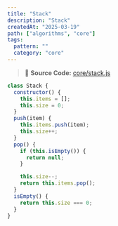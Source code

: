 ```yaml
---
title: "Stack"
description: "Stack"
createdAt: "2025-03-19"
path: ["algorithms", "core"]
tags:
  pattern: ""
  category: "core"
---
```


> 📌 **Source Code:** [core/stack.js](https://github.com/0teklee/pattern-recognition/tree/main/site/content/stack/core.js)

```js
class Stack {
  constructor() {
    this.items = [];
    this.size = 0;
  }
  push(item) {
    this.items.push(item);
    this.size++;
  }
  pop() {
    if (this.isEmpty()) {
      return null;
    }

    this.size--;
    return this.items.pop();
  }
  isEmpty() {
    return this.size === 0;
  }
}
```
